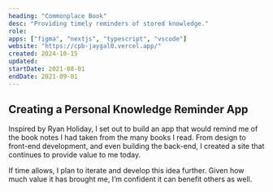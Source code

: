 ```yaml
---
heading: "Commonplace Book"
desc: "Providing timely reminders of stored knowledge."
role:
apps: ["figma", "nextjs", "typescript", "vscode"]
website: "https://cpb-jaygal0.vercel.app/"
created: 2024-10-15
updated:
startDate: 2021-08-01
endDate: 2021-09-01
---
```


## Creating a Personal Knowledge Reminder App

Inspired by Ryan Holiday, I set out to build an app that would remind me of the book notes I had taken from the many books I read. From design to front-end development, and even building the back-end, I created a site that continues to provide value to me today.

If time allows, I plan to iterate and develop this idea further. Given how much value it has brought me, I’m confident it can benefit others as well.
